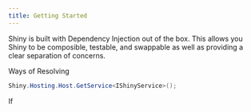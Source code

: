 ```yaml
---
title: Getting Started
---
```


Shiny is built with Dependency Injection out of the box.  This allows you Shiny to be composible, testable, and swappable as well
as providing a clear separation of concerns.

Ways of Resolving

```csharp
Shiny.Hosting.Host.GetService<IShinyService>();
```

If 